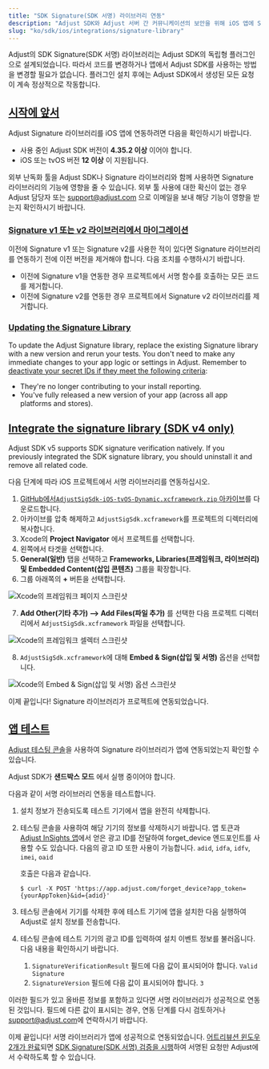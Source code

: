 ```yaml
---
title: "SDK Signature(SDK 서명) 라이브러리 연동"
description: "Adjust SDK와 Adjust 서버 간 커뮤니케이션의 보안을 위해 iOS 앱에 Signature 라이브러리를 추가합니다."
slug: "ko/sdk/ios/integrations/signature-library"
---
```


Adjust의 SDK Signature\(SDK 서명\) 라이브러리는 Adjust SDK의 독립형 플러그인으로 설계되었습니다. 따라서 코드를 변경하거나 앱에서 Adjust SDK를 사용하는 방법을 변경할 필요가 없습니다. 플러그인 설치 후에는 Adjust SDK에서 생성된 모든 요청이 계속 정상적으로 작동합니다.

## [시작에 앞서](before-you-begin)

Adjust Signature 라이브러리를 iOS 앱에 연동하려면 다음을 확인하시기 바랍니다.

-  사용 중인 Adjust SDK 버전이 **4\.35\.2 이상** 이어야 합니다.
-  iOS 또는 tvOS 버전 **12 이상** 이 지원됩니다.

<Callout type="important">

외부 난독화 툴을 Adjust SDK나 Signature 라이브러리와 함께 사용하면 Signature 라이브러리의 기능에 영향을 줄 수 있습니다. 외부 툴 사용에 대한 확신이 없는 경우 Adjust 담당자 또는 [support@adjust.com](mailto:support@adjust.com) 으로 이메일을 보내 해당 기능이 영향을 받는지 확인하시기 바랍니다.

</Callout>

### [Signature v1 또는 v2 라이브러리에서 마이그레이션](migrating-from-signature-v1-or-v2-library)

이전에 Signature v1 또는 Signature v2를 사용한 적이 있다면 Signature 라이브러리를 연동하기 전에 이전 버전을 제거해야 합니다. 다음 조치를 수행하시기 바랍니다.

-  이전에 Signature v1을 연동한 경우 프로젝트에서 서명 함수를 호출하는 모든 코드를 제거합니다.
-  이전에 Signature v2를 연동한 경우 프로젝트에서 Signature v2 라이브러리를 제거합니다.

### [Updating the Signature Library](updating-the-signature-library)

To update the Adjust Signature library, replace the existing Signature library with a new version and rerun your tests. You don't need to make any immediate changes to your app logic or settings in Adjust. Remember to [deactivate your secret IDs if they meet the following criteria](https://help.adjust.com/ko/article/sdk-signature#manage-your-secret-ids):

-  They're no longer contributing to your install reporting.
-  You've fully released a new version of your app \(across all app platforms and stores\).

## [Integrate the signature library \(SDK v4 only\)](integrate-the-signature-library)

<Callout type="note">

Adjust SDK v5 supports SDK signature verification natively. If you previously integrated the SDK signature library, you should uninstall it and remove all related code.

</Callout>

다음 단계에 따라 iOS 프로젝트에서 서명 라이브러리를 연동하십시오.

1. [GitHub에서`AdjustSigSdk-iOS-tvOS-Dynamic.xcframework.zip` 아카이브](https://github.com/adjust/adjust_signature_sdk/releases/latest)를 다운로드합니다.
2. 아카이브를 압축 해제하고 `AdjustSigSdk.xcframework`를 프로젝트의 디렉터리에 복사합니다.
3. Xcode의 **Project Navigator** 에서 프로젝트를 선택합니다.
4. 왼쪽에서 타겟을 선택합니다.
5. **General\(일반\)** 탭을 선택하고 **Frameworks, Libraries\(프레임워크, 라이브러리\) 및 Embedded Content\(삽입 콘텐츠\)** 그룹을 확장합니다.
6. 그룹 아래쪽의 **\+** 버튼을 선택합니다.

![Xcode의 프레임워크 페이지 스크린샷](@images/sig-v3/xcode-frameworks.png)

7. **Add Other\(기타 추가\) \-\-> Add Files\(파일 추가\)** 를 선택한 다음 프로젝트 디렉터리에서 `AdjustSigSdk.xcframework` 파일을 선택합니다.

![Xcode의 프레임워크 셀렉터 스크린샷](@images/sig-v3/xcode-select-framework.png)

8. `AdjustSigSdk.xcframework`에 대해 **Embed & Sign\(삽입 및 서명\)** 옵션을 선택합니다.

![Xcode의 Embed & Sign(삽입 및 서명) 옵션 스크린샷](@images/sig-v3/xcode-embed-sign.png)

이제 끝입니다\! Signature 라이브러리가 프로젝트에 연동되었습니다.

## [앱 테스트](test-your-app)

[Adjust 테스팅 콘솔](https://help.adjust.com/ko/article/testing-console)을 사용하여 Signature 라이브러리가 앱에 연동되었는지 확인할 수 있습니다.

<Callout type="important">

Adjust SDK가 **샌드박스 모드** 에서 실행 중이어야 합니다.

</Callout>

다음과 같이 서명 라이브러리 연동을 테스트합니다.

1. 설치 정보가 전송되도록 테스트 기기에서 앱을 완전히 삭제합니다.

2. 테스팅 콘솔을 사용하여 해당 기기의 정보를 삭제하시기 바랍니다. 앱 토큰과 [Adjust InSights 앱](https://apps.apple.com/us/app/adjust-insights/id1125517808)에서 얻은 광고 ID를 전달하여 forget_device 엔드포인트를 사용할 수도 있습니다. 다음의 광고 ID 또한 사용이 가능합니다. `adid`, `idfa`, `idfv`, `imei`, `oaid`

   호출은 다음과 같습니다.

   ```console
   $ curl -X POST 'https://app.adjust.com/forget_device?app_token={yourAppToken}&id={adid}'
   ```

3. 테스팅 콘솔에서 기기를 삭제한 후에 테스트 기기에 앱을 설치한 다음 실행하여 Adjust로 설치 정보를 전송합니다.

4. 테스팅 콘솔에 테스트 기기의 광고 ID를 입력하여 설치 이벤트 정보를 불러옵니다. 다음 내용을 확인하시기 바랍니다.

   1. `SignatureVerificationResult` 필드에 다음 값이 표시되어야 합니다. `Valid Signature`
   2. `SignatureVersion` 필드에 다음 값이 표시되어야 합니다. `3`

이러한 필드가 있고 올바른 정보를 포함하고 있다면 서명 라이브러리가 성공적으로 연동된 것입니다. 필드에 다른 값이 표시되는 경우, 연동 단계를 다시 검토하거나 [support@adjust.com](mailto:support@adjust.com)에 연락하시기 바랍니다.

이제 끝입니다\! 서명 라이브러리가 앱에 성공적으로 연동되었습니다. [어트리뷰션 윈도우 2개가 완료](https://help.adjust.com/ko/article/attribution-windows)되면 [SDK Signature\(SDK 서명\) 검증을 시행](https://help.adjust.com/ko/article/sdk-signature#enforce-signature-validation)하여 서명된 요청만 Adjust에서 수락하도록 할 수 있습니다.
